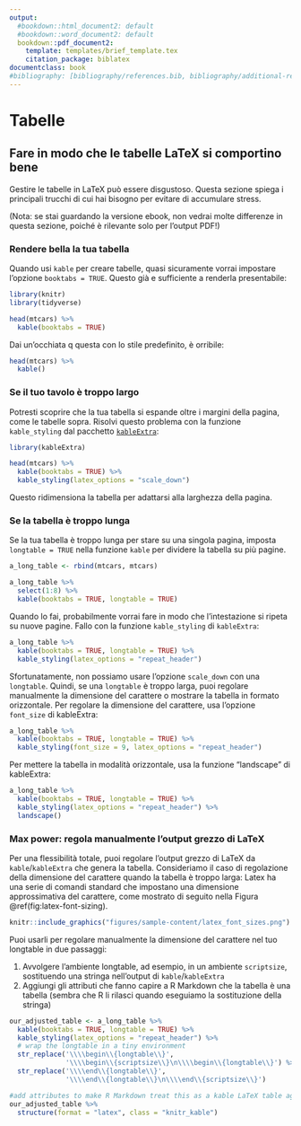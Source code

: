 ```yaml
---
output:
  #bookdown::html_document2: default
  #bookdown::word_document2: default
  bookdown::pdf_document2:
    template: templates/brief_template.tex
    citation_package: biblatex
documentclass: book
#bibliography: [bibliography/references.bib, bibliography/additional-references.bib]
---
```


# Tabelle {#tables} 
\minitoc <!-- this will include a mini table of contents-->

## Fare in modo che le tabelle LaTeX si comportino bene
Gestire le tabelle in LaTeX può essere disgustoso.
Questa sezione spiega i principali trucchi di cui hai bisogno per evitare di accumulare stress.

(Nota: se stai guardando la versione ebook, non vedrai molte differenze in questa sezione, poiché è rilevante solo per l'output PDF!)

### Rendere bella la tua tabella
Quando usi `kable` per creare tabelle, quasi sicuramente vorrai impostare l'opzione `booktabs = TRUE`.
Questo già e sufficiente a renderla presentabile:

```r
library(knitr)
library(tidyverse)

head(mtcars) %>% 
  kable(booktabs = TRUE)
```

\vspace{4mm}

Dai un'occhiata q questa con lo stile predefinito, è orribile:

```r
head(mtcars) %>% 
  kable()
```


### Se il tuo tavolo è troppo largo
Potresti scoprire che la tua tabella si espande oltre i margini della pagina, come le tabelle sopra.
Risolvi questo problema con la funzione `kable_styling` dal pacchetto [`kableExtra`](https://haozhu233.github.io/kableExtra/):


```r
library(kableExtra)

head(mtcars) %>% 
  kable(booktabs = TRUE) %>% 
  kable_styling(latex_options = "scale_down")
```

Questo ridimensiona la tabella per adattarsi alla larghezza della pagina.


### Se la tabella è troppo lunga

Se la tua tabella è troppo lunga per stare su una singola pagina, imposta `longtable = TRUE` nella funzione `kable` per dividere la tabella su più pagine.

```r
a_long_table <- rbind(mtcars, mtcars)

a_long_table %>% 
  select(1:8) %>% 
  kable(booktabs = TRUE, longtable = TRUE)
```

Quando lo fai, probabilmente vorrai fare in modo che l'intestazione si ripeta su nuove pagine.
Fallo con la funzione `kable_styling` di `kableExtra`:

```r
a_long_table %>% 
  kable(booktabs = TRUE, longtable = TRUE) %>% 
  kable_styling(latex_options = "repeat_header")
```

Sfortunatamente, non possiamo usare l'opzione `scale_down` con una `longtable`.
Quindi, se una `longtable` è troppo larga, puoi regolare manualmente la dimensione del carattere o mostrare la tabella in formato orizzontale.
Per regolare la dimensione del carattere, usa l'opzione `font_size` di kableExtra:

```r
a_long_table %>% 
  kable(booktabs = TRUE, longtable = TRUE) %>% 
  kable_styling(font_size = 9, latex_options = "repeat_header")
```

Per mettere la tabella in modalità orizzontale, usa la funzione "landscape" di kableExtra:

```r
a_long_table %>% 
  kable(booktabs = TRUE, longtable = TRUE) %>% 
  kable_styling(latex_options = "repeat_header") %>% 
  landscape()
```

### Max power: regola manualmente l'output grezzo di LaTeX {#max-power}
Per una flessibilità totale, puoi regolare l'output grezzo di LaTeX da `kable`/`kableExtra` che genera la tabella.
Consideriamo il caso di regolazione della dimensione del carattere quando la tabella è troppo larga:
Latex ha una serie di comandi standard che impostano una dimensione approssimativa del carattere, come mostrato di seguito nella Figura \@ref(fig:latex-font-sizing).


```r
knitr::include_graphics("figures/sample-content/latex_font_sizes.png")
```

Puoi usarli per regolare manualmente la dimensione del carattere nel tuo longtable in due passaggi:

1. Avvolgere l'ambiente longtable, ad esempio, in un ambiente `scriptsize`, sostituendo una stringa nell'output di `kable`/`kableExtra`
2. Aggiungi gli attributi che fanno capire a R Markdown che la tabella è una tabella (sembra che R li rilasci quando eseguiamo la sostituzione della stringa)

```r
our_adjusted_table <- a_long_table %>% 
  kable(booktabs = TRUE, longtable = TRUE) %>% 
  kable_styling(latex_options = "repeat_header") %>% 
  # wrap the longtable in a tiny environment
  str_replace('\\\\begin\\{longtable\\}', 
              '\\\\begin\\{scriptsize\\}\n\\\\begin\\{longtable\\}') %>%
  str_replace('\\\\end\\{longtable\\}', 
              '\\\\end\\{longtable\\}\n\\\\end\\{scriptsize\\}')

#add attributes to make R Markdown treat this as a kable LaTeX table again
our_adjusted_table %>% 
  structure(format = "latex", class = "knitr_kable")
```
